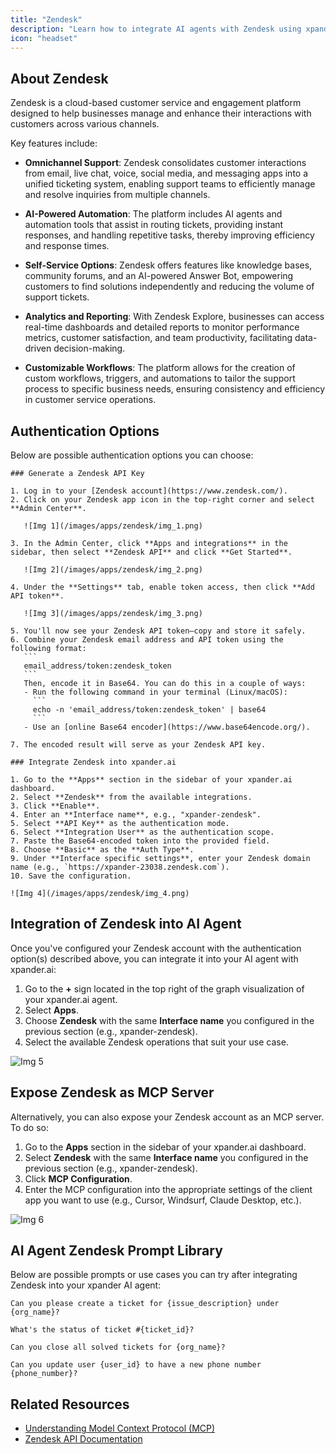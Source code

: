 ```yaml
---
title: "Zendesk"
description: "Learn how to integrate AI agents with Zendesk using xpander.ai. Create seamless, automated customer interactions that enhance support efficiency, reduce response times, and deliver personalized experiences by leveraging AI-powered chatbots and smart ticket routing."
icon: "headset"
---
```


## About Zendesk

Zendesk is a cloud-based customer service and engagement platform designed to help businesses manage and enhance their interactions with customers across various channels.

Key features include:

- **Omnichannel Support**: Zendesk consolidates customer interactions from email, live chat, voice, social media, and messaging apps into a unified ticketing system, enabling support teams to efficiently manage and resolve inquiries from multiple channels.

- **AI-Powered Automation**: The platform includes AI agents and automation tools that assist in routing tickets, providing instant responses, and handling repetitive tasks, thereby improving efficiency and response times.

- **Self-Service Options**: Zendesk offers features like knowledge bases, community forums, and an AI-powered Answer Bot, empowering customers to find solutions independently and reducing the volume of support tickets.

- **Analytics and Reporting**: With Zendesk Explore, businesses can access real-time dashboards and detailed reports to monitor performance metrics, customer satisfaction, and team productivity, facilitating data-driven decision-making.

- **Customizable Workflows**: The platform allows for the creation of custom workflows, triggers, and automations to tailor the support process to specific business needs, ensuring consistency and efficiency in customer service operations.


## Authentication Options

Below are possible authentication options you can choose:

<Tabs>

  <Tab title="API Access">

    ### Generate a Zendesk API Key

    1. Log in to your [Zendesk account](https://www.zendesk.com/).  
    2. Click on your Zendesk app icon in the top-right corner and select **Admin Center**.

       ![Img 1](/images/apps/zendesk/img_1.png)
    
    3. In the Admin Center, click **Apps and integrations** in the sidebar, then select **Zendesk API** and click **Get Started**.

       ![Img 2](/images/apps/zendesk/img_2.png)

    4. Under the **Settings** tab, enable token access, then click **Add API token**.

       ![Img 3](/images/apps/zendesk/img_3.png)

    5. You'll now see your Zendesk API token—copy and store it safely.  
    6. Combine your Zendesk email address and API token using the following format:  
       ```
       email_address/token:zendesk_token
       ```  
       Then, encode it in Base64. You can do this in a couple of ways:
       - Run the following command in your terminal (Linux/macOS):  
         ```
         echo -n 'email_address/token:zendesk_token' | base64
         ```
       - Use an [online Base64 encoder](https://www.base64encode.org/).

    7. The encoded result will serve as your Zendesk API key.

    ### Integrate Zendesk into xpander.ai

    1. Go to the **Apps** section in the sidebar of your xpander.ai dashboard.  
    2. Select **Zendesk** from the available integrations.  
    3. Click **Enable**.  
    4. Enter an **Interface name**, e.g., "xpander-zendesk".  
    5. Select **API Key** as the authentication mode.  
    6. Select **Integration User** as the authentication scope.  
    7. Paste the Base64-encoded token into the provided field.  
    8. Choose **Basic** as the **Auth Type**.  
    9. Under **Interface specific settings**, enter your Zendesk domain name (e.g., `https://xpander-23038.zendesk.com`).  
    10. Save the configuration.

    ![Img 4](/images/apps/zendesk/img_4.png)

  </Tab>
</Tabs>

## Integration of Zendesk into AI Agent

Once you've configured your Zendesk account with the authentication option(s) described above, you can integrate it into your AI agent with xpander.ai:

1. Go to the **+** sign located in the top right of the graph visualization of your xpander.ai agent.  
2. Select **Apps**.  
3. Choose **Zendesk** with the same **Interface name** you configured in the previous section (e.g., xpander-zendesk).  
4. Select the available Zendesk operations that suit your use case.  

![Img 5](/images/apps/zendesk/img_5.png)

## Expose Zendesk as MCP Server

Alternatively, you can also expose your Zendesk account as an MCP server. To do so:

1. Go to the **Apps** section in the sidebar of your xpander.ai dashboard.  
2. Select **Zendesk** with the same **Interface name** you configured in the previous section (e.g., xpander-zendesk).  
3. Click **MCP Configuration**.  
4. Enter the MCP configuration into the appropriate settings of the client app you want to use (e.g., Cursor, Windsurf, Claude Desktop, etc.).

![Img 6](/images/apps/zendesk/img_6.png)

## AI Agent Zendesk Prompt Library

Below are possible prompts or use cases you can try after integrating Zendesk into your xpander AI agent:

```
Can you please create a ticket for {issue_description} under {org_name}?
```

````
What's the status of ticket #{ticket_id}?
````

```
Can you close all solved tickets for {org_name}?
```

```
Can you update user {user_id} to have a new phone number {phone_number}?
```

## Related Resources

- [Understanding Model Context Protocol (MCP)](/docs/05-human-interfaces/04-mcp)
- [Zendesk API Documentation](https://developer.zendesk.com/api-reference/)